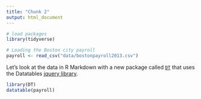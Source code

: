 ```yaml
---
title: "Chunk 2"
output: html_document
---
```


```r
# load packages
library(tidyverse)

# Loading the Boston city payroll
payroll <- read_csv("data/bostonpayroll2013.csv")
```

Let's look at the data in R Markdown with a new package called [`DT`](https://rstudio.github.io/DT/) that uses the Datatables [jquery library](https://datatables.net/).

```r
library(DT)
datatable(payroll)
```
